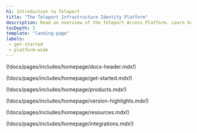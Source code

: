 ```yaml
---
h1: Introduction to Teleport
title: "The Teleport Infrastructure Identity Platform"
description: Read an overview of the Teleport Access Platform. Learn how to implement Zero Trust Security across all your infrastructure for enhanced protection and streamlined access control.
tocDepth: 3
template: "landing-page"
labels:
 - get-started
 - platform-wide
---
```


(!docs/pages/includes/homepage/docs-header.mdx!)

(!docs/pages/includes/homepage/get-started.mdx!)

(!docs/pages/includes/homepage/products.mdx!)

(!docs/pages/includes/homepage/version-highlights.mdx!)

(!docs/pages/includes/homepage/resources.mdx!)

(!docs/pages/includes/homepage/integrations.mdx!)